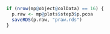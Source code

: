 ```r
if (nrow(mp@object@colData) == 16) {
  p.raw <- mp@plots$step3$p.pcoa
  saveRDS(p.raw, "praw.rds")
}
```
